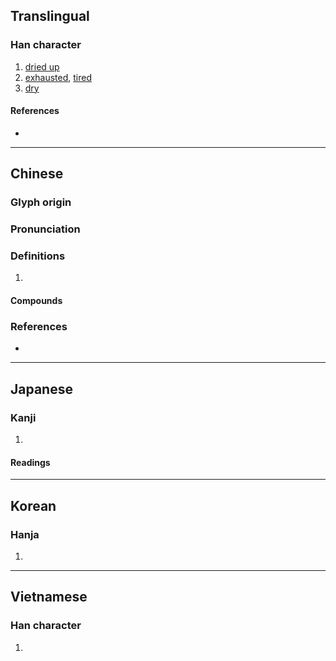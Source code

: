 {{also|凅}}
{{character info/new}}
==Translingual==

===Han character===
{{Han char|rn=85|rad=水|as=08|sn=11|four=36100|canj=EWJR|ids=⿰氵固}}

# [[dried up]]
# [[exhausted]], [[tired]]
# [[dry]]

====References====
* {{Han ref|kx=0628.190|dkj=17601|dj=1030.100|hdz=31650.020|uh=6DB8|ud=28088|bh=B255|bd=45653}}

----

==Chinese==
{{zh-forms|alt=𤃯:historical variant}}

===Glyph origin===
{{Han etym}}

===Pronunciation===
{{zh-pron
|m=hé
|m-s=
|c=kok3,hok6
|c-t=
|g=
|h=pfs=
|j=
|md=
|mn=khok
|mn-t=
|w=
|x=
|mc=y
|oc=y
|cat=a
}}

===Definitions===
{{zh-hanzi}}

# {{rfdef|zh}}

====Compounds====
{{zh-der|乾涸|枯涸|枯魚涸轍|河涸海乾|涸乾|涸漁|涸澤而漁|涸轍之枯|涸轍之魚|涸轍之鮒|涸轍枯魚|涸轍窮魚|涸轍窮鱗|涸陰|涸鮒|涸鱗濡沫|濡沫涸轍}}

===References===
* {{R:yue:Hanzi}}

----

==Japanese==

===Kanji===
{{ja-kanji|grade=|rs=水08}}

# {{defn|lang=ja|sort=水08}}

====Readings====
{{ja-readings
|goon=がく
|kanon=かく
|kanyoon=こ
|kun=か-れる, か-らす, こお-る
}}

----

==Korean==

===Hanja===
{{ko-hanja|hangeul=[[후]], [[학]]|eumhun=|rv=hu, hak|mr=hu, hak|y=hwu, hak}}

# {{defn|lang=ko|sort=水08}}

----

==Vietnamese==

===Han character===
{{vi-hantu|rs=水08|hạt}}

# {{defn|lang=vi|sort=水08}}